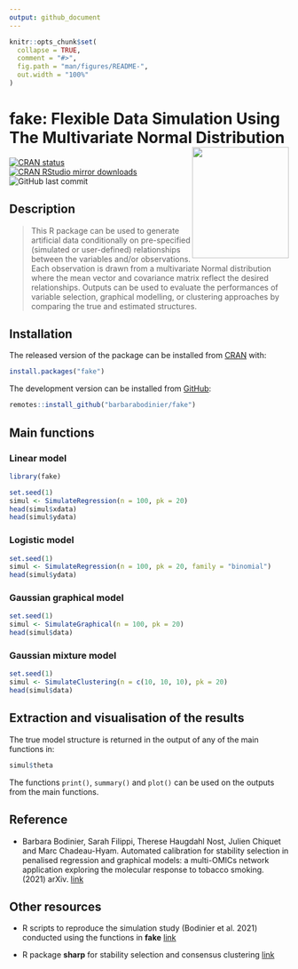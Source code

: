 ```yaml
---
output: github_document
---
```


<!-- README.md is generated from README.Rmd. Please edit that file -->

```r
knitr::opts_chunk$set(
  collapse = TRUE,
  comment = "#>",
  fig.path = "man/figures/README-",
  out.width = "100%"
)
```

# fake: Flexible Data Simulation Using The Multivariate Normal Distribution <img src="man/figures/logo.png" align="right" width="174" height="200"/>

<!-- badges: start -->
[![CRAN status](https://www.r-pkg.org/badges/version/fake)](https://CRAN.R-project.org/package=fake)
[![CRAN RStudio mirror downloads](https://cranlogs.r-pkg.org/badges/last-month/fake?color=blue)](https://r-pkg.org/pkg/fake)
![GitHub last commit](https://img.shields.io/github/last-commit/barbarabodinier/fake?logo=GitHub&style=flat-square)
  <!-- badges: end -->

## Description

> This R package can be used to generate artificial data conditionally on pre-specified (simulated or user-defined) relationships between the variables and/or observations. Each observation is drawn from a multivariate Normal distribution where the mean vector and covariance matrix reflect the desired relationships. Outputs can be used to evaluate the performances of variable selection, graphical modelling, or clustering approaches by comparing the true and estimated structures.


## Installation

The released version of the package can be installed from [CRAN](https://CRAN.R-project.org) with:

```r
install.packages("fake")
```

The development version can be installed from [GitHub](https://github.com/):

```r
remotes::install_github("barbarabodinier/fake")
```

## Main functions

### Linear model

```r
library(fake)

set.seed(1)
simul <- SimulateRegression(n = 100, pk = 20)
head(simul$xdata)
head(simul$ydata)
```

### Logistic model

```r
set.seed(1)
simul <- SimulateRegression(n = 100, pk = 20, family = "binomial")
head(simul$ydata)
```

### Gaussian graphical model

```r
set.seed(1)
simul <- SimulateGraphical(n = 100, pk = 20)
head(simul$data)
```

### Gaussian mixture model

```r
set.seed(1)
simul <- SimulateClustering(n = c(10, 10, 10), pk = 20)
head(simul$data)
```

## Extraction and visualisation of the results

The true model structure is returned in the output of any of the main functions in:

```r
simul$theta
```

The functions `print()`, `summary()` and `plot()` can be used on the outputs from the main functions.

## Reference

- Barbara Bodinier, Sarah Filippi, Therese Haugdahl Nost, Julien Chiquet and Marc Chadeau-Hyam. Automated calibration for stability selection in penalised regression and graphical models: a multi-OMICs network application exploring the molecular response to tobacco smoking. (2021) arXiv. [link](https://doi.org/10.48550/arXiv.2106.02521)

## Other resources

- R scripts to reproduce the simulation study (Bodinier et al. 2021) conducted using the functions in **fake** [link](https://github.com/barbarabodinier/stability_selection)

- R package **sharp** for stability selection and consensus clustering [link](https://github.com/barbarabodinier/sharp)
